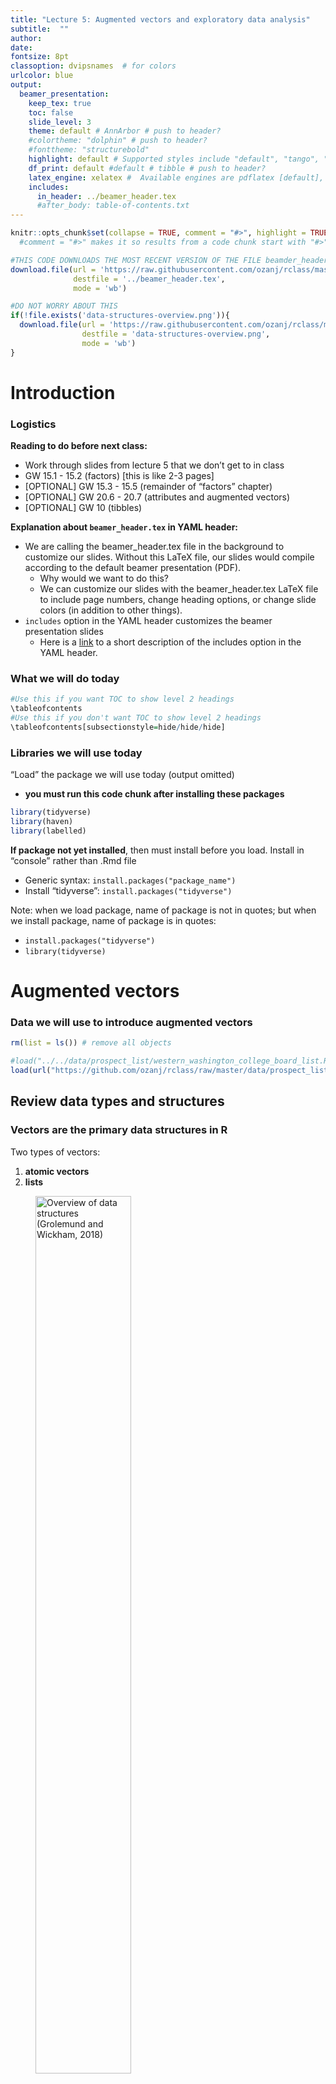 ```yaml
---
title: "Lecture 5: Augmented vectors and exploratory data analysis"
subtitle:  ""
author: 
date: 
fontsize: 8pt
classoption: dvipsnames  # for colors
urlcolor: blue
output:
  beamer_presentation:
    keep_tex: true
    toc: false
    slide_level: 3
    theme: default # AnnArbor # push to header?
    #colortheme: "dolphin" # push to header?
    #fonttheme: "structurebold"
    highlight: default # Supported styles include "default", "tango", "pygments", "kate", "monochrome", "espresso", "zenburn", and "haddock" (specify null to prevent syntax highlighting); push to header
    df_print: default #default # tibble # push to header?    
    latex_engine: xelatex #  Available engines are pdflatex [default], xelatex, and lualatex; The main reasons you may want to use xelatex or lualatex are: (1) They support Unicode better; (2) It is easier to make use of system fonts.
    includes:
      in_header: ../beamer_header.tex
      #after_body: table-of-contents.txt 
---
```


```r
knitr::opts_chunk$set(collapse = TRUE, comment = "#>", highlight = TRUE)
  #comment = "#>" makes it so results from a code chunk start with "#>"; default is "##"
```

```r
#THIS CODE DOWNLOADS THE MOST RECENT VERSION OF THE FILE beamder_header.tex AND SAVES IT TO THE DIRECTORY ONE LEVEL UP FROM THIS .RMD LECTURE FILE
download.file(url = 'https://raw.githubusercontent.com/ozanj/rclass/master/lectures/beamer_header.tex', 
              destfile = '../beamer_header.tex',
              mode = 'wb')
```

```r
#DO NOT WORRY ABOUT THIS
if(!file.exists('data-structures-overview.png')){
  download.file(url = 'https://raw.githubusercontent.com/ozanj/rclass/master/lectures/lecture5/data-structures-overview.png', 
                destfile = 'data-structures-overview.png',
                mode = 'wb')
}
```

# Introduction


### Logistics

__Reading to do before next class:__

- Work through slides from lecture 5 that we don't get to in class
- GW 15.1 - 15.2 (factors) [this is like 2-3 pages]
- [OPTIONAL] GW 15.3 - 15.5 (remainder of "factors" chapter)
- [OPTIONAL] GW 20.6 - 20.7 (attributes and augmented vectors)
- [OPTIONAL] GW 10 (tibbles)

__Explanation about `beamer_header.tex` in YAML header:__

- We are calling the beamer_header.tex file in the background to customize our slides. Without this LaTeX file, our slides would compile according to the default beamer presentation (PDF).  
    - Why would we want to do this?  
    - We can customize our slides with the beamer_header.tex LaTeX file to include page numbers, change heading options, or change slide colors (in addition to other things). 
- `includes` option in the YAML header customizes the beamer presentation slides  
    - Here is a [link](https://bookdown.org/yihui/rmarkdown/pdf-document.html#latex-options) to a short description of the includes option in the YAML header.  



### What we will do today

\tableofcontents

```r
#Use this if you want TOC to show level 2 headings
\tableofcontents
#Use this if you don't want TOC to show level 2 headings
\tableofcontents[subsectionstyle=hide/hide/hide]
```

### Libraries we will use today

"Load" the package we will use today (output omitted)

- __you must run this code chunk after installing these packages__
```r
library(tidyverse)
library(haven)
library(labelled)
```
__If package not yet installed__, then must install before you load. Install in "console" rather than .Rmd file

- Generic syntax: `install.packages("package_name")`
- Install "tidyverse": `install.packages("tidyverse")`

Note: when we load package, name of package is not in quotes; but when we install package, name of package is in quotes:

- `install.packages("tidyverse")`
- `library(tidyverse)`

# Augmented vectors

### Data we will use to introduce augmented vectors

```r
rm(list = ls()) # remove all objects

#load("../../data/prospect_list/western_washington_college_board_list.RData")
load(url("https://github.com/ozanj/rclass/raw/master/data/prospect_list/wwlist_merged.RData"))

```

## Review data types and structures

### __Vectors__ are the primary data structures in R

\medskip

Two types of vectors:

1. __atomic vectors__
1. __lists__

\medskip

![Overview of data structures (Grolemund and Wickham, 2018)](data-structures-overview.png){width=60%}

### Review data structures: atomic vectors


\medskip An __atomic vector__ is a collection of values

- each value in an atomic vector is an __element__
- all elements within vector must have same __data type__

```r
(a <- c(1,2,3)) # parentheses () assign and print object in one step
length(a)
typeof(a)
str(a)
```

Can assign __names__ to vector elements, creating a __named atomic vector__

```r
(b <- c(v1=1,v2=2,v3=3))
length(b)
typeof(b)
str(b)
```

### Review data structures: lists

\medskip

- Like atomic vectors, __lists__ are objects that contain __elements__
- However, __data type__ can differ across elements within a list
    - an element of a list can be another list


```r
list_a <- list(1,2,"apple")
typeof(list_a)
length(list_a)
str(list_a)

list_b <- list(1, c("apple", "orange"), list(1, 2))
length(list_b)
str(list_b)
```

### Review data structures: lists

Like atomic vectors, elements within a list can be named, thereby creating a __named list__

```r
# not named
str(list_b) 

# named
list_c <- list(v1=1, v2=c("apple", "orange"), v3=list(1, 2, 3))
str(list_c) 
```

### Review data structures: a data frame is a list

A __data frame__ is a list with the following characteristics:

- All the elements must be __vectors__ with the same __length__
- Data frames are __augmented lists__ because they have additional __attributes__ [described later]

```r
#a regular list
list_d <- list(col_a = c(1,2,3), col_b = c(4,5,6), col_c = c(7,8,9))
typeof(list_d)
str(list_d)

#a data frame
df_a <- data.frame(col_a = c(1,2,3), col_b = c(4,5,6), col_c = c(7,8,9))
typeof(df_a)
str(df_a)
```
## Attributes and augmented vectors

### Atomic vectors versus augmented vectors

__Atomic vectors__ [our focus so far]

- I think of atomic vectors as "just the data"
- Atomic vectors are the building blocks for augmented vectors

__Augmented vectors__

- __Augmented vectors__ are atomic vectors with additional __attributes__ attached

__Attributes__

- __Attributes__ are additional "metadata" that can be attached to any object (e.g., vector or list)
- Examples of some important attributes in R:
    - __Names__: name the elements of a vector (e.g., variable names)
    - __value labels__: character labels (e.g., "Charter School") attached to numeric values
    - __Object class__: How object should be treated by object oriented programming language [discussed below]

__Main takaway__:

- Augmented vectors are atomic vectors (just the data) with additional attributes attached

### Attributes in vectors

Identify attributes in any object using the `attributes()` function

```r
#vector with no attributes
vector1 <- c(1,2,3,4)
vector1
attributes(vector1)

#vector with name attributes
vector2 <- c(a = 1, b= 2, c= 3, d = 4)
vector2
attributes(vector2)
```


### Attributes in lists

```r
#no attributes
list1 <- list(c(1,2,3), c(4,5,6))
attributes(list1)

#list with attributes
list2 <- list(col_a = c(1,2,3), col_b = c(4,5,6))
str(list2)
attributes(list2)

#data frame with attributes
list3 <- data.frame(col_a = c(1,2,3), col_b = c(4,5,6))
str(list3)
attributes(list3)
```
## Object class

### Object class

\medskip 
Every object in R has a __class__

- Object class defines rules for how object can be treated by object oriented programming language (e.g., which functions you can apply to object)
- class is an __attribute__ of an object

Identify the class of an object using the `class()` function
```r
(vector2 <- c(a = 1, b= 2, c= 3, d = 4))
class(vector2)
```

When I encounter a new object I often investigate object by applying `typeof()`, `class()`, and `attributes()` functions to that object
```r
vector2
typeof(vector2)
class(vector2)
attributes(vector2)
```

### Object class

Why is __class__ important?

- Specific functions usually work with only particular __classes__ of objects
    - e.g., "date"" functions usually only work on objects with a date class
    - "string" functions usually only work with on objects with a character class
    - Functions that do mathematical computation usually work on objects with a numeric class
- Note: functions care about object __class__, not object __type__

object with `numeric` class (output omitted)
```r
str(wwlist)

typeof(wwlist$med_inc_zip)
class(wwlist$med_inc_zip)
sum(wwlist$med_inc_zip[1:10], na.rm = TRUE) # numeric function

# load library with date functions
library(lubridate)
#Sys.setenv(TZ="America/Los_Angeles") #setting time zone to Los Angeles time
year(wwlist$med_inc_zip[1:10]) # date function
```
### Object class

Why is __class__ important?

- Specific functions usually work with only particular __classes__ of objects
- Note: functions care about object __class__, not object __type__

Object with `character` class
```r
str(wwlist$hs_city)
typeof(wwlist$hs_city)
class(wwlist$hs_city)

tolower(wwlist$hs_city[1:10]) # string function
sum(wwlist$hs_city, na.rm = TRUE) # numeric function
```


Object with a date class
```r
typeof(wwlist$receive_date)
class(wwlist$receive_date)

year(wwlist$receive_date[1:10]) # date function
sum(wwlist$receive_date) # numeric function

```

### Class and object oriented programming

Definition of object oriented programming from this [LINK](https://www.webopedia.com/TERM/O/object_oriented_programming_OOP.html)

> "Object-oriented programming (OOP) refers to a type of computer programming in which programmers define not only the data type of a data structure, but also the types of operations (functions) that can be applied to the data structure."

Object __class__ is fundamental to object oriented programming because:

- object class determines which functions can be applied to the object
- object class also determines what those functions do to the object

Many different object classes exist in R

- we can also create our own classes
- but in this course we will work with classes that have been created by others

## Class == factor

### Factors

__Factors__ are an object _class_ used to display categorical data (e.g., marital status)

- A factor is an __augmented vector__ built by attaching a "levels" attribute to an (atomic) integer vectors

Usually, we would prefer a categorical variable (e.g., race, school type) to be a factor variable rather than a character variable

- So far in the course I have made all categorical variables character variables because we had not introduced factors yet

Below, I'll create a factor version of the character variable `ethn_code` 

- (don't worry about understanding this code; I'll explain it later)
```r
str(wwlist$ethn_code)
class(wwlist$ethn_code)
# create factor var; tidyverse approach
wwlist <- wwlist %>% mutate(ethn_code_fac = factor(ethn_code)) 
#wwlist$ethn_code_fac <- factor(wwlist$ethn_code) # base r approach

str(wwlist$ethn_code_fac)
```
### Factors

A factor is an __augmented vector__ built by attaching a "levels" attribute to an (atomic) integer vector

Compare (character) `ethn_code` to (factor) `ethn_code_fac` (output omitted)
```r
#character var
typeof(wwlist$ethn_code)
class(wwlist$ethn_code)
str(wwlist$ethn_code)
attributes(wwlist$ethn_code)

#factor var
typeof(wwlist$ethn_code_fac)
class(wwlist$ethn_code_fac)
str(wwlist$ethn_code_fac)
attributes(wwlist$ethn_code_fac)
```

__Main takeaway__

- `ethn_code_fac` has `type=integer` and `class=factor` because the variable has a "levels" attribute
- Underlying data are integers but levels attribute is used to display the data.
```r
wwlist$ethn_code_fac[1:4] # print first few obs of ethn_code_fac
```



### Working with factor variables

```r
attributes(wwlist$ethn_code_fac)
```
Refer to categories of a factor by the values of the __level attribute__ rather than the underlying values of the variable

__Task__

- count the number of prospects in object `wwlist` who identify as "white"
```r
# referring to variable value; this doesn't work
wwlist %>% filter(ethn_code_fac==10) %>% count 

#referring to value of level attribute; this works
wwlist %>% filter(ethn_code_fac=="white") %>% count 

```

### Working with factor variables

__Task__

- count the number of prospects in object `wwlist` who identify as "white"

If you want to refer to underlying values, then apply `as.integer()` function to the factor variable
```r
attributes(wwlist$ethn_code_fac)
wwlist %>% filter(as.integer(ethn_code_fac)==10) %>% count 
```
### How to identify the variable values associated with factor levels

Let's create a factor version of the character variable `psat_range`
```r
wwlist <- wwlist %>% mutate(psat_range_fac = factor(psat_range)) # create factor var;
```

Run below code in console rather than code chunk to see values associated with each factor
```r
wwlist %>% count(psat_range_fac)
attributes(wwlist$psat_range_fac)
```

Once you know values associated with factor, you can filter based on values
```r
wwlist %>% filter(as.integer(psat_range_fac)==4) %>% count()
```

Or you can just filter based on value of __factor levels__
```r
wwlist %>% filter(psat_range=="1270-1520") %>% count()
```

### Creating factor variables from character variables or from integer variables

See Appendix

### Factor student exercise   

1. After running the code below, use `typeof`, `class`, `str`, and `attributes` functions to check the new variable `receive_year`  
2. Create a factor variable from the input variable `receive_year` and name it `receive_year_fac`  
3. Run the same functions (`typeof`, `class`, etc.) from the first question using the new variable you created  
4. Get a count of `receive_year_fac`. __hint:__ you could also run this in the console to see values associated with each factor

Run this code to create a year variable from the input variable "receive_date"
```r
#wwlist %>% glimpse()

library(lubridate) #load library if you haven't already
wwlist <- wwlist %>%
  mutate(receive_year = year(receive_date)) #creating year variable with the lubricate package

#Check variable
wwlist %>% 
  count(receive_year)

wwlist %>%
  group_by(receive_year) %>% 
  count(receive_date)

```


### Factor student exercise solutions   
1. Use `typeof`, `class`, `str`, and `attributes` functions to check the new variable `receive_year`  
```r
typeof(wwlist$receive_year)
class(wwlist$receive_year)
str(wwlist$receive_year)
attributes(wwlist$receive_year) 
```

### Factor student exercise solutions  
2. Now create a factor variable from the input variable `receive_year` and name it `receive_year_fac` 
```r
# create factor var; tidyverse approach
wwlist <- wwlist %>%
  mutate(receive_year_fac = factor(receive_year))  

```

### Factor student exercise solutions 
3. Run the same functions (`typeof`, `class`, etc.) from the first question using the new variable you created  
```r
typeof(wwlist$receive_year_fac)
class(wwlist$receive_year_fac)
str(wwlist$receive_year_fac)
attributes(wwlist$receive_year_fac)   
```

### Factor student exercise solutions 
4. Get a count of `receive_year_fac`. __hint:__ you could also run this in the console to see values associated with each factor
```r
wwlist %>%
  count(receive_year_fac)
```


## Class == labelled

### Data we will use to introduce `labelled` class

High school longitudinal surveys from National Center for Education Statistics (NCES)

- Follow U.S. students from high school through college, labor market

We will be working with [High School Longitudinal Study of 2009 (HSLS:09)](https://nces.ed.gov/surveys/hsls09/index.asp)

- Follows 9th graders from 2009
- Data collection waves
      - Base Year (2009)
      - First Follow-up (2012)
      - 2013 Update (2013)
      - High School Transcripts (2013-2014)
      - Second Follow-up (2016)    

### `haven` package

[`haven`](https://haven.tidyverse.org/), which is part of __tidyverse__, "enables R to read and write various data formats" from the following statistical packages: 

- SAS
- SPSS
- Stata

When using `haven` to read data, resulting R objects have these characteristics:

- Are __tibbles__, a particular type of data frame we discuss future weeks
- Transform variables with "value labels" into the `labelled()` class [our focus today]
    - `labelled` is an object __class__ created by folks who created `haven` package
    - `labelled` is an object class, just like `factor` is an object class
    - `labelled` and `factor` classes are both viable alternatives for categorical variables
    - Helpful description of `labelled` class  [HERE](https://haven.tidyverse.org/articles/semantics.html)
- Dates and times converted to R date/time classes
- Character vectors not converted to factors

### `haven` package

Use `read_dta()` function from `haven` to import Stata dataset into R
```r
hsls <- read_dta(file="https://github.com/ozanj/rclass/raw/master/data/hsls/hsls_stu_small.dta")
```

Let's examine the data [you __must__ run this code chunk]
```r
names(hsls)
names(hsls) <- tolower(names(hsls)) # convert names to lowercase
names(hsls)

str(hsls) # ugh

str(hsls$s3classes)
attributes(hsls$s3classes)
typeof(hsls$s3classes)
class(hsls$s3classes)
```

### `labelled` package

Purpose of the `labelled` package is to work with data imported from SPSS/Stata/SAS using the `haven` package. 

- In particular, `labelled` package creates functions to work with objects that have `labelled` class
- From package documentation: "purpose of the `labelled` package is to provide functions to manipulate _metadata_ as variable labels, value labels and defined missing values using the `labelled` class and the `label` attribute introduced in `haven` package.
- More info on the `labelled` package: [LINK](https://cran.r-project.org/web/packages/labelled/vignettes/intro_labelled.html)

Functions in `labelled` package

- [Full list](https://www.rdocumentation.org/packages/labelled/versions/1.1.0)
- A couple relevant functions
    - `val_labels`: get or set variable _value labels_
    - `var_label`: get or set a _variable label_

```r
attributes(hsls$s3classes)

hsls %>% select(s3classes) %>% var_label()
hsls %>% select(s3classes) %>% val_labels()
```
### Core concepts for understanding `labelled` class [SKIP]

__atomic vectors (and lists)__ the underlying data

- data structures: vector or list
- data type: numeric (integer or double); character; logical
```r
typeof(hsls$s3classes)
```

__augmented vectors__ are atomic vectors with __attributes__ attached

__attributes__ are "metadata" attached to an object. Examples

- __names__: names of elements of a vector or list (e.g., variable names)
- __levels__: display output associated with values of a factor variable
- __class__: e.g., factor, labelled

```r
attributes(hsls$s3classes)
```
__class__ is an object oriented programming concept. The `class` of an object determines which functions can be applied to the object and what those functions do

- e.g., can't apply `sum()` to an object where `class=character`

### What is `labelled` class?

\medskip

- `labelled` is an object class created by the `haven` package for importing variables from SAS/SPSS/Stata that have __value labels__
- __value labels__ [in Stata] are labels attached to specific values of a variable:
    - e.g., variable value `1` attached to value label "married", `2`="single", `3`="divorced"
- Variables in an R data frame with `class==labelled`:
    - data `type` can be numeric(double) or character
    - To see `value labels` associated with each value:
        - `attr(data_frame_name$variable_name,"labels")`
        - e.g., `attr(hsls$s3classes,"labels")`

Let's investigate the attributes of `hsls$s3classes`
```r
typeof(hsls$s3classes)
class(hsls$s3classes)
str(hsls$s3classes)
attributes(hsls$s3classes)
```
use `attr(object_name,"attribute_name")` to refer to each attribute
```r
attr(hsls$s3classes,"label")
attr(hsls$s3classes,"labels")
attr(hsls$s3classes,"class")
attr(hsls$s3classes,"format.stata")
```

### Working with `labelled` class data

\medskip

Show variable labels (`var_label`); and show value labels (`val_labels`)
```r
hsls %>% select(s3classes,s3clglvl) %>% var_label #show variable label
hsls %>% select(s3classes,s3clglvl) %>% val_labels #show value labels
```

Create frequency tables with `labelled` class variables using `count()`

- Default setting is to show variable __values__ not __value labels__
```r
hsls %>% count(s3classes)
#investigate the object created
hsls_freq_temp <- hsls %>% count(s3classes)
hsls_freq_temp
rm(hsls_freq_temp)
```

To make frequency table show __value labels__ add `%>% as_factor()` to pipe

- `as_factor()` is function from `haven` that converts an object to a factor
```r
hsls %>% count(s3classes) %>% as_factor()
#investigate the object created
hsls_freq_temp <- hsls %>% count(s3classes)  %>% as_factor()
hsls_freq_temp
rm(hsls_freq_temp)
```
### Working with `labelled` class data

To isolate values of `labelled` class variables in `filter()` function:

- refer to variable __value__, not the __value label__

__Task__ 

- how many observations in var `s3classes` associated with "Unit non-response"
- how many observations in var `s3classes` associated with "Yes"

General steps to follow: 

1. investigate object
1. use filter to isolate desired observations

Investigate object
```r
class(hsls$s3classes)
hsls %>% select(s3classes,s3clglvl) %>% var_label #show variable label
hsls %>% count(s3classes) # freq table, values
hsls %>% count(s3classes) %>% as_factor() # freq table, value labels
```

filter specific values
```r
hsls %>% filter(s3classes==-8) %>% count() # -8 = unit non-response
hsls %>% filter(s3classes==1) %>% count() # 1 = yes
```

### Labelled student exercise

1. Get variable and value labels of `s3hs`  
2. Get a count of the variable showing the values and the value labels. __hint__ use factor()  
3. Filter if value is associated with "Missing"  
4. Filter if value is associated with "Missing" or "Unit non-response"

### Labelled student exercise solutions
1. Get variable and value labels of `s3hs` 
```r
hsls %>% 
  select(s3hs) %>% 
  var_label() 

hsls %>% 
  select(s3hs) %>% 
  val_labels()
```

### Labelled student exercise solutions
2. Get a count of the variable `s3hs` showing the value labels. __hint__ use factor()

```r
hsls %>% 
  count(s3hs) 

hsls %>% 
  count(s3hs) %>% 
  as_factor() 

```

### Labelled student exercise solutions
3. Filter if value is associated with "Missing"
```r
hsls %>%
  filter(s3hs== -9) %>% 
  count()
```

### Labelled student exercise solutions  
4. Filter if value is associated with "Missing" or "Unit non-response"
```r
hsls %>%
  filter(s3hs== -9 | s3hs== -8) %>% 
  count()
```


## Comparing labelled class to factor class

### Comparing `class==labelled` to `class==factor`

|  | `class==labelled` | `class==factor`
|---|----------|-------------|
| data type  |    numeric or character   | integer |
| name of value label attribute | labels | levels |
| refer to data using | variable values | levels attribute |

    
### Converting `class==labelled` to `class==factor`

The `as_factor()` function from `haven` package converts variables with `class==labelled` to `class==factor`

- Can be used for descriptive statistics
```r
hsls %>% select(s3classes) %>% count(s3classes) %>% as_factor()
```

- Can create object with some or all `labelled` vars converted to `factor`
```r
hsls_f <- as_factor(hsls,only_labelled = TRUE)
```

Let's examine this object
```r
glimpse(hsls_f)
hsls_f %>% select(s3classes,s3clglvl) %>% str()
typeof(hsls_f$s3classes)
class(hsls_f$s3classes)
attributes(hsls_f$s3classes)

hsls_f %>% select(s3classes) %>% var_label()
hsls_f %>% select(s3classes) %>% val_labels()
```

### Working with `class==factor` data

Showing values associated with factor levels
```r
hsls_f %>% count(s3classes)
```

In code, refer `level` attribute not variable value
```r
hsls_f %>% filter(s3classes=="Yes") %>% count(s3classes)
```



# Exploratory data analysis (EDA)

### What is exploratory data analysis (EDA)?

The [Towards Data Science](https://towardsdatascience.com/exploratory-data-analysis-8fc1cb20fd15) website has a nice definition of EDA:

> "Exploratory Data Analysis refers to the critical process of performing initial investigations on data so as to discover patterns,to spot anomalies,to test hypothesis and to check assumptions with the help of summary statistics" 

__This course focuses on "data management":__

- investigating and cleaning data for the purpose of creating analysis variables
- Basically, everything that happens __before__ you conduct analyses

__I think about "exploratory data analysis for data quality"__

- Investigating values and patterns of variables from "input data"
- Identifying and cleaning errors or values that need to be changed
- Creating analysis variables
- Checking values of analysis variables agains values of input variables

### How we will teach exploratory data analysis

Will teach exploratory data analysis (EDA) in two sub-sections:

1. Introduce "Tools of EDA": [today]
    - Demonstrate code to investigate variables and relatioship between variables
    - I'll focus on the __tidyverse__ approach rather than __base R__    
    - Most of these tools are just the application of programming skills you have already learned
1. Provide "Guidelines for EDA" [next week]
    - Less about coding, more about practices you should follow and mentality necessary to ensure high data quality

## Tools for EDA


### Tools of EDA

__To do EDA for data quality, must master the following tools:__

- \medskip __Select, sort, filter, and print__ in order to see data patterns, anomolies
    - Select and sort particular values of particular variables
    - Print particular values of particular variables
- __One-way descriptive analyses__ (i.e,. focus on one variable)
    - Descriptive analyses for continuous variables
    - Descriptive analyses for discreet/categorical variables
- __Two-way descriptive analyses__ (relationship between two variables)
    - Categorical by categorical
    - Categorical by continuous
    - Continuous by continuous

Whenever using any of these tools, __pay close attention to missing values and how they are coded__

- Often, the "input" variables don't code missing values as `NA` 
- Especially when working with survey data, missing values coded as a negative number (e.g., `-9`,`-8`,`-4`) with different negative values representing different reasons for data being missing
- sometimes missing values coded as very high positive numbers
- Therefore, important to investigate input vars prior to creating analysis vars

### Tools of EDA

First, Let's create a smaller version of the HSLS:09 dataset
```r
#hsls %>% var_label()
hsls_small <- hsls %>%
  select(stu_id,x3univ1,x3sqstat,x4univ1,x4sqstat,s3classes,
         s3work,s3focus,s3clgft,s3workft,s3clgid,s3clgcntrl,
         s3clglvl,s3clgsel,s3clgstate,s3proglevel,x4evrappclg,
         x4evratndclg,x4atndclg16fb,x4ps1sector,x4ps1level,
         x4ps1ctrl,x4ps1select,x4refsector,x4reflevel,x4refctrl,
         x4refselect, x2sex,x2race,x2paredu,x2txmtscor,x4x2ses,x4x2sesq5)
```

```r
names(hsls_small)
hsls_small %>% var_label()
```


### Tools of EDA: select, sort, filter, and print

We've already know `select()`, `arrange()`, `filter()` 

\medskip Select, sort, and print specific vars
```r
#sort and print
hsls_small %>% arrange(desc(stu_id)) %>% 
  select(stu_id,x3univ1,x3sqstat,s3classes,s3clglvl)

#investigate variable attributes
hsls_small %>% arrange(desc(stu_id)) %>% 
  select(stu_id,x3univ1,x3sqstat,s3classes,s3clglvl) %>% str()

#print observations with value labels rather than variable values
hsls_small %>% arrange(desc(stu_id)) %>% 
  select(stu_id,x3univ1,x3sqstat,s3classes,s3clglvl) %>% as_factor()
```
Sometimes helpful to increase the number of observations printed
```r
class(hsls_small) #it's a tibble, which is the "tidyverse" version of a data frame
options(tibble.print_min=50) 
# execute this in console
hsls_small %>% arrange(desc(stu_id)) %>%
  select(stu_id,x3univ1,x3sqstat,s3classes,s3clglvl)
options(tibble.print_min=10) # set default printing back to 10 lines
```

### One-way descriptive stats for continuous vars, Base R approach [SKIP]

```r
mean(hsls_small$x2txmtscor)
sd(hsls_small$x2txmtscor)

#Careful: summary stats include value of -8!
min(hsls_small$x2txmtscor)
max(hsls_small$x2txmtscor)
```
Be careful with `NA` values
```r
#Create variable replacing -8 with NA
hsls_small_temp <- hsls_small %>% 
  mutate(x2txmtscorv2=ifelse(x2txmtscor==-8,NA,x2txmtscor))
hsls_small_temp %>% filter(is.na(x2txmtscorv2)) %>% count(x2txmtscorv2)

mean(hsls_small_temp$x2txmtscorv2)
mean(hsls_small_temp$x2txmtscorv2, na.rm=TRUE)
rm(hsls_small_temp)
```
### One-way descriptive stats for continuous vars, Tidyverse approach

Use `summarise_at()`, a variation of `summarise()`, to make descriptive stats

- explain `.args=list(na.rm=TRUE)` on following slides

__Task__:

- calculate descriptive stats for `x2txmtscor`, math test score
```r
#?summarise_at
hsls_small %>% select(x2txmtscor) %>% var_label()
hsls_small %>% 
  summarise_at(
    .vars = vars(x2txmtscor),
    .funs = funs(mean, sd, min, max, .args=list(na.rm=TRUE))
  )
```

### One-way descriptive stats for continuous vars, Tidyverse approach

Can calculate descriptive stats for more than one variable at a time

__Task__:

- calculate descriptive stats for `x2txmtscor`, math test score, and `x4x2ses`, socioeconomic index score


```r
hsls_small %>% select(x2txmtscor,x4x2ses) %>% var_label()

hsls_small %>% 
  summarise_at(
    .vars = vars(x2txmtscor,x4x2ses),
    .funs = funs(mean, sd, min, max, .args=list(na.rm=TRUE))
  )
```

### One-way descriptive stats for continuous vars, Tidyverse approach

"Input vars" in survey data often have negative values for missing/skips
```r
hsls_small %>% filter(x2txmtscor<0) %>% count(x2txmtscor)
```

R includes those negative values when calculating stats; you don't want this

- Solution: create version of variable that replaces negative values with `NA`
```r
hsls_small %>% mutate(x2txmtscor_na=ifelse(x2txmtscor<0,NA,x2txmtscor)) %>%
  summarise_at(
    .vars = vars(x2txmtscor_na),
    .funs = funs(mean, sd, min, max, .args=list(na.rm=TRUE))
  )
```
What if you didn't include `.args=list(na.rm=TRUE)`?
```r
hsls_small %>% mutate(x2txmtscor_na=ifelse(x2txmtscor<0,NA,x2txmtscor)) %>%
  summarise_at(
    .vars = vars(x2txmtscor_na),
    .funs = funs(mean, sd, min, max))
```


### One-way descriptive stats for continuous vars, Tidyverse approach

How to identify these missing/skip values if you don't have a codebook?

- `count()` combined with `filter()` helpful for finding extreme values of continuous vars, which are often associated with missing or skip

```r
#variable x2txmtscor
hsls_small %>% filter(x2txmtscor<0) %>% 
  count(x2txmtscor)

#variable s3clglvl
hsls_small %>% select(s3clglvl) %>% var_label()

hsls_small %>% filter(s3clglvl<0) %>%
  count(s3clglvl)
```

### One-way descriptive stats student exercise

1. Using the object `hsls`, identify variable type, variable class, and check the variable vakyes and value labels of `x4ps1start`
    - variable `x4ps1start` identifies month and year student first started postsecondary education
    - **Note**: This variable is a bit counterintuitive.
        - e.g., the value `201105` refers to May 2011
2. Get a frequency count of the variable `x4ps1start`  
3. Get a frequency count of the variable, but this time only observations that have negative values __hint__: use filter()  
4. Create a new version of the variable `x4ps1start_na` that replaces negative values with NAs and use `summarise_at()` to get the min and max value.  



### One-way descriptive stats student exercise solutions
\medskip

1. Using the object `hsls`, identify variable type, variable class, and check the variable vakyes and value labels of `x4ps1start`
```r
typeof(hsls$x4ps1start)
class(hsls$x4ps1start)

hsls %>% select(x4ps1start) %>% var_label()

hsls %>% select(x4ps1start) %>% val_labels()
```

### One-way descriptive stats student exercise solutions  
2. Get a frequency count of the variable `x4ps1start` 
```r
hsls %>%
  count(x4ps1start)
```

### One-way descriptive stats student exercise solutions
3. Get a frequency count of the variable, but this time only observations that have negative values __hint__: use filter()  
```r
hsls %>% 
  filter(x4ps1start<0) %>% 
  count(x4ps1start)
```

### One-way descriptive stats student exercise solutions
4. Create a new version `x4ps1start_na` of the variable `x4ps1start` that replaces negative values with NAs and use `summarise_at()` to get the min and max value.
```r
hsls %>% mutate(x4ps1start_na=ifelse(x4ps1start<0,NA,x4ps1start)) %>%
  summarise_at(
    .vars = vars(x4ps1start_na),
    .funs = funs(min, max, .args=list(na.rm=TRUE))
  )
```

### One-way descriptive stats for discrete/categorical vars, Tidyverse approach

Use `count()` to investigate values of discreet or categorical variables

For variables where `class==labelled`
```r
class(hsls_small$s3classes)
#show counts of variable values
hsls_small %>% count(s3classes)
#show counts of value labels
hsls_small %>% count(s3classes) %>% as_factor()
```

- I like `count()` because the default setting is to show `NA` values too!
```r
hsls_small %>% mutate(s3classes_na=ifelse(s3classes<0,NA,s3classes)) %>% 
  count(s3classes_na)
```

Simultaneously show both values and value labels on count tables for `class==labelled`

- requires some concepts/functions we haven't introduced
```r
x <- hsls_small %>% count(s3classes)
y <- hsls_small %>% count(s3classes) %>% as_factor()
bind_cols(x[,1], y)
```

### One-way descriptive stats for factor vars [OPTIONAL/SKIP]

For variables where `class==factor`

- Note: data frame object `hsls_f` created in previous section

```r
#use variable from the hsls data frame where vars are factors
typeof(hsls_f$s3classes)
class(hsls_f$s3classes)
attributes(hsls_f$s3classes)

#show frequency table
hsls_f %>% count(s3classes)

#Create VAR that converts different types of missing to NA and then create frequency table

#note: within ifelse() used levels(s3classes)[s3classes]) rather than s3classes  to show attribute levels not values
hsls_f %>% mutate(s3classes_f=ifelse(s3classes %in% c("Missing","Unit non-response"),NA,levels(s3classes)[s3classes])) %>% 
  count(s3classes_f)
```


### Relationship between variables, categorical by categorical

Two-way frequency table, called "cross tabulation", important for data quality

- When you create categorical analysis var from single categorical "input" var  
    - Two-way tables show us whether we did this correctly  
- Two-way tables helpful for understanding skip patterns in surveys

__key to syntax__

- `group_by(var1) %>% count(var2)`
- play around with which variable is `var1` and which variable is `var2`

__Task__: 

- Create a two-way table between `s3classes` and `s3clglvl`
```r
hsls_small %>% select(s3classes,s3clglvl) %>% var_label()

hsls_small %>% group_by(s3classes) %>% count(s3clglvl) # show values
hsls_small %>% group_by(s3classes) %>% count(s3clglvl) %>% as_factor() # show value labels
```

### Relationship between variables, categorical by categorical

Two-way frequency table, also called "cross tabulation"

What if one of the variables has `NAs`?

- Table created by `group_by()` and `count()` shows `NAs`!

__Task__: 

- Create a version of `s3classes` called `s3classes_na` that changes negative values to `NA`
- Create a two-way table between `s3classes_na` and `s3clglvl`
```r
hsls_small %>% 
  mutate(s3classes_na=ifelse(s3classes<0,NA,s3classes)) %>%
  group_by(s3classes_na) %>% count(s3clglvl)

#example where we create some NA obs in the second variable
hsls_small %>% 
  mutate(s3classes_na=ifelse(s3classes<0,NA,s3classes),
         s3clglvl_na=ifelse(s3clglvl==-7,NA,s3clglvl)) %>%
  group_by(s3classes_na) %>% count(s3clglvl_na)
```
### Relationship between variables, categorical by categorical [SKIP]

Tables above are pretty ugly

Use the `spread()` function from `tidyr` package to create table with one variable as columns and the other variable as rows

- The variable you place in `spread()` will be columns
- We learn `spread()` function next week

```r
hsls_small %>% group_by(s3classes) %>% count(s3clglvl) %>% 
  spread(s3classes, n)

hsls_small %>% group_by(s3classes) %>% count(s3clglvl) %>% 
  as_factor() %>%  spread(s3classes, n)
hsls_small %>% group_by(s3classes) %>% count(s3clglvl) %>% 
  as_factor() %>%  spread(s3clglvl, n)
```

### Relationship between variables, categorical by continuous

Investigating relationship between multiple variables is a little tougher when at least one of the variables is continuous

__Conditional mean__ (like regression with continuous Y and one categorical X):

- Shows average values of continous variables within groups
- Groups are defined by your categorical variable(s)

__key to syntax__

- `group_by(categorical_var) %>% summarise_at(.vars = vars(continuous_var)`

__Task__

- Calculate mean math score, `x2txmtscor`, for each value of parental education, `x2paredu`

```r
#first, investigate parental education
hsls_small %>% count(x2paredu)
hsls_small %>% count(x2paredu) %>% as_factor

# using dplyr to get average math score by parental education level
hsls_small %>% group_by(x2paredu) %>%
    summarise_at(.vars = vars(x2txmtscor),
                 .funs = funs(mean, .args = list(na.rm = TRUE))) %>%
    as_factor()
```

### Relationship between variables, categorical by continuous

__Task__

- Calculate mean math score, `x2txmtscor`, for each value of `x2paredu`

For checking data quality, helpful to calculate other stats besides mean
```r
hsls_small %>% group_by(x2paredu) %>%
    summarise_at(.vars = vars(x2txmtscor),
                 .funs = funs(mean, min, max, .args = list(na.rm = TRUE))) %>%
    as_factor()

```
Always Investigate presence of missing/skip values
```r
hsls_small %>% filter(x2paredu<0) %>% count(x2paredu)
hsls_small %>% filter(x2txmtscor<0) %>% count(x2txmtscor)
```

Replace `-8` with `NA` and re-calculate conditional stats
```r
hsls_small %>% 
  mutate(x2paredu_na=ifelse(x2paredu<0,NA,x2paredu),
         x2txmtscor_na=ifelse(x2txmtscor<0,NA,x2txmtscor)) %>% 
  group_by(x2paredu_na) %>%
  summarise_at(.vars = vars(x2txmtscor_na),
               .funs = funs(mean, min, max, .args = list(na.rm = TRUE))) %>%
  as_factor()
```
### Student exercise

Can use same approach to calculate conditional mean by multiple `group_by()` variables

- Just add additional variables within `group_by()`

1. Calculate mean math test score (`x2txmtscor`), for each combination of parental education (`x2paredu`) and sex (`x2sex`).  


### Student exercise solution  
1. Calculate mean math test score (`x2txmtscor`), for each combination of parental education (`x2paredu`) and sex (`x2sex`)
```r
#hsls_small %>% count(x2sex)

hsls_small %>%
  group_by(x2paredu,x2sex) %>%
  summarise_at(.vars = vars(x2txmtscor),
               .funs = funs(mean, .args = list(na.rm = TRUE))) %>%
  as_factor()
```


# Appendix. Creating factor variables

### Create factors [from string variables]

To create a factor variable from string variable

1. create a character vector containing underlying data
1. create a vector containing valid levels
3. Attach levels to the data using the `factor()` function

```r
#underlying data: months my fam is born
x1 <- c("Jan", "Aug", "Apr", "Mar")
#create vector with valid levels
month_levels <- c("Jan", "Feb", "Mar", "Apr", "May", "Jun", 
  "Jul", "Aug", "Sep", "Oct", "Nov", "Dec")
#attach levels to data
x2 <- factor(x1, levels = month_levels)
```
Note how attributes differ
```r
str(x1)
str(x2)
```
Sorting differs
```r
sort(x1)
sort(x2)
```

### Create factors [from string variables]

Let's create a character version of variable `hs_state` and then turn it into a factor

```r
#wwlist %>%
#  count(hs_state)
#Subset obs to West Coast states 
wwlist_temp <- wwlist %>%
  filter(hs_state %in% c("CA", "OR", "WA"))

#Create character version of high school state for West Coast states only
wwlist_temp$hs_state_char <- as.character(wwlist_temp$hs_state)

#investigate character variable
str(wwlist_temp$hs_state_char)
table(wwlist_temp$hs_state_char)

#create new variable that assigns levels
wwlist_temp$hs_state_fac <- factor(wwlist_temp$hs_state_char, levels = c("CA","OR","WA"))
str(wwlist_temp$hs_state_fac)

#wwlist_temp %>%
#  count(hs_state_fac)
rm(wwlist_temp)

```

### Create factors [from string variables]
How the `levels` argument works when underlying data is character

- Matches value of underlying data to value of the level attribute
- Converts underlying data to integer, with level attribute attached

\medskip See chapter 15 of Wickham for more on factors (e.g., modifying factor order, modifying factor levels)

### Creating factors [from integer vectors]

Factors are just integer vectors with level attributes attached to them. So, to create a factor:

1. create a vector for the underlying data
1. create a vector that has level attributes
3. Attach levels to the data using the `factor()` function

```r
a1 <- c(1,1,1,0,1,1,0) #a vector of data
a2 <- c("zero","one") #a vector of labels

#attach labels to values
a3 <- factor(a1, labels = a2)
a3
str(a3)

```

Note: By default, `factor()` function attached "zero" to the lowest value of vector `a1` because "zero" was the first element of vector `a2`

### Creating factors [from integer vectors]

Let's turn an integer variable into a factor variable in the `wwlist` data frame

Create integer version of `receive_year`
```r
#typeof(wwlist_temp$receive_year)
wwlist$receive_year_int <- as.integer(wwlist$receive_year)
str(wwlist$receive_year_int)
typeof(wwlist$receive_year_int)

```


Assign levels to values of integer variable
```r
wwlist$receive_year_fac <- factor(wwlist$receive_year_int, labels=c("Twenty-sixteen","Twenty-seventeen","Twenty-eighteen"))
str(wwlist$receive_year_fac)
str(wwlist$receive_year)

#Check variable
wwlist %>%
  count(receive_year_fac)

wwlist %>%
  count(receive_year)
```




